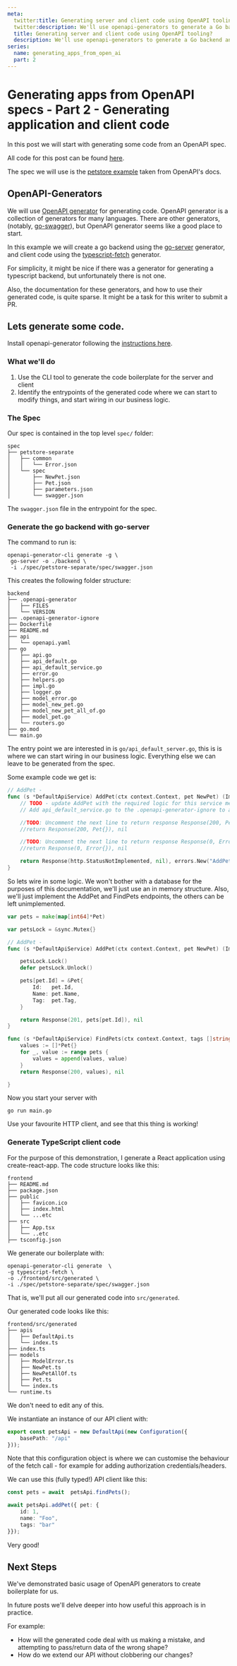 ```yaml
---
meta:
  twitter:title: Generating server and client code using OpenAPI tooling? 
  twitter:description: We'll use openapi-generators to generate a Go backend and a React frontend. 
  title: Generating server and client code using OpenAPI tooling? 
  description: We'll use openapi-generators to generate a Go backend and a React frontend. 
series: 
  name: generating_apps_from_open_ai
  part: 2
---
```



# Generating apps from OpenAPI specs - Part 2 - Generating application and client code

In this post we will start with generating some code from an OpenAPI spec. 

All code for this post can be found [here](https://github.com/dwjohnston/open-api-go-and-typescript/tree/go_and_typescript_step_1). 

The spec we will use is the [petstore example](https://github.com/OAI/OpenAPI-Specification/tree/main/examples/v2.0/yaml/petstore-separate) taken from OpenAPI's docs.

## OpenAPI-Generators

We will use [OpenAPI generator](https://openapi-generator.tech/) for generating code. OpenAPI generator is a collection of generators for many languages. There are other generators, (notably, [go-swagger](https://github.com/go-swagger/go-swagger)), but OpenAPI generator seems like a good place to start. 

In this example we will create a go backend using the [go-server](https://openapi-generator.tech/docs/generators/go-server) generator, and client code using the [typescript-fetch](https://openapi-generator.tech/docs/generators/typescript-fetch) generator. 

For simplicity, it might be nice if there was a generator for generating a typescript backend, but unfortunately there is not one. 

Also, the documentation for these generators, and how to use their generated code, is quite sparse. It might be a task for this writer to submit a PR. 

## Lets generate some code. 

Install openapi-generator following the [instructions here](https://openapi-generator.tech/docs/installation). 

### What we'll do 

1. Use the CLI tool to generate the code boilerplate for the server and client
2. Identify the entrypoints of the generated code where we can start to modify things, and start wiring in our business logic.  

### The Spec

Our spec is contained in the top level `spec/` folder: 

```
spec
├── petstore-separate
│   ├── common
│   │   └── Error.json
│   └── spec
│       ├── NewPet.json
│       ├── Pet.json
│       ├── parameters.json
│       └── swagger.json
```

The `swagger.json` file in the entrypoint for the spec. 


### Generate the go backend with go-server

The command to run is: 

```
openapi-generator-cli generate -g \
 go-server -o ./backend \
 -i ./spec/petstore-separate/spec/swagger.json 
```

This creates the following folder structure: 

```
backend
├── .openapi-generator
│   ├── FILES
│   └── VERSION
├── .openapi-generator-ignore
├── Dockerfile
├── README.md
├── api
│   └── openapi.yaml
├── go
│   ├── api.go
│   ├── api_default.go
│   ├── api_default_service.go
│   ├── error.go
│   ├── helpers.go
│   ├── impl.go
│   ├── logger.go
│   ├── model_error.go
│   ├── model_new_pet.go
│   ├── model_new_pet_all_of.go
│   ├── model_pet.go
│   └── routers.go
├── go.mod
└── main.go
```

The entry point we are interested in is `go/api_default_server.go`, this is is where we can start wiring in our business logic. Everything else we can leave to be generated from the spec. 

Some example code we get is: 

```go
// AddPet - 
func (s *DefaultApiService) AddPet(ctx context.Context, pet NewPet) (ImplResponse, error) {
	// TODO - update AddPet with the required logic for this service method.
	// Add api_default_service.go to the .openapi-generator-ignore to avoid overwriting this service implementation when updating open api generation.

	//TODO: Uncomment the next line to return response Response(200, Pet{}) or use other options such as http.Ok ...
	//return Response(200, Pet{}), nil

	//TODO: Uncomment the next line to return response Response(0, Error{}) or use other options such as http.Ok ...
	//return Response(0, Error{}), nil

	return Response(http.StatusNotImplemented, nil), errors.New("AddPet method not implemented")
}
```

So lets wire in some logic. We won't bother with a database for the purposes of this documentation, we'll just use an in memory structure. Also, we'll just implement the AddPet and FindPets endpoints, the others can be left unimplemented. 


```go
var pets = make(map[int64]*Pet)

var petsLock = &sync.Mutex{}

// AddPet -
func (s *DefaultApiService) AddPet(ctx context.Context, pet NewPet) (ImplResponse, error) {

	petsLock.Lock()
	defer petsLock.Unlock()

	pets[pet.Id] = &Pet{
		Id:   pet.Id,
		Name: pet.Name,
		Tag:  pet.Tag,
	}

	return Response(201, pets[pet.Id]), nil
}

func (s *DefaultApiService) FindPets(ctx context.Context, tags []string, limit int32) (ImplResponse, error) {
	values := []*Pet{}
	for _, value := range pets {
		values = append(values, value)
	}
	return Response(200, values), nil

}
```

Now you start your server with 

```
go run main.go
```

Use your favourite HTTP client, and see that this thing is working!


### Generate TypeScript client code

For the purpose of this demonstration, I generate a React application using create-react-app. The code structure looks like this: 

```
frontend
├── README.md
├── package.json
├── public
│   ├── favicon.ico
│   ├── index.html
│   └── ...etc
├── src
│   ├── App.tsx
│   └── ..etc
├── tsconfig.json
````


We generate our boilerplate with: 

```
openapi-generator-cli generate  \
-g typescript-fetch \
-o ./frontend/src/generated \
-i ./spec/petstore-separate/spec/swagger.json 
```

That is, we'll put all our generated code into `src/generated`. 

Our generated code looks like this: 

```
frontend/src/generated
├── apis
│   ├── DefaultApi.ts
│   └── index.ts
├── index.ts
├── models
│   ├── ModelError.ts
│   ├── NewPet.ts
│   ├── NewPetAllOf.ts
│   ├── Pet.ts
│   └── index.ts
└── runtime.ts
```

We don't need to edit any of this. 

We instantiate an instance of our API client with: 

```typescript 
export const petsApi = new DefaultApi(new Configuration({
    basePath: "/api"
})); 
```

Note that this configuration object is where we can customise the behaviour of the fetch call - for example for adding authorization credentials/headers. 

We can use this (fully typed!) API client like this: 

```typescript
const pets = await  petsApi.findPets(); 

await petsApi.addPet({ pet: {
    id: 1, 
    name: "Foo", 
    tags: "bar"
}}); 
```


Very good! 


## Next Steps 

We've demonstrated basic usage of OpenAPI generators to create boilerplate for us. 

In future posts we'll delve deeper into how useful this approach is in practice. 

For example: 

- How will the generated code deal with us making a mistake, and attempting to pass/return data of the wrong shape? 
- How do we extend our API without clobbering our changes? 







